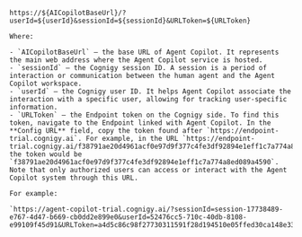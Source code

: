 `https://${AICopilotBaseUrl}/?userId=${userId}&sessionId=${sessionId}&URLToken=${URLToken}`

    Where:

    - `AICopilotBaseUrl` — the base URL of Agent Copilot. It represents the main web address where the Agent Copilot service is hosted.
    - `sessionId` — the Cognigy session ID. A session is a period of interaction or communication between the human agent and the Agent Copilot workspace.
    - `userId` — the Cognigy user ID. It helps Agent Copilot associate the interaction with a specific user, allowing for tracking user-specific information.
    - `URLToken` — the Endpoint token on the Cognigy side. To find this token, navigate to the Endpoint linked with Agent Copilot. In the **Config URL** field, copy the token found after `https://endpoint-trial.cognigy.ai`. For example, in the URL `https://endpoint-trial.cognigy.ai/f38791ae20d4961acf0e97d9f377c4fe3df92894e1eff1c7a774a8ed089a4590`, the token would be `f38791ae20d4961acf0e97d9f377c4fe3df92894e1eff1c7a774a8ed089a4590`. Note that only authorized users can access or interact with the Agent Copilot system through this URL.

    For example:

    `https://agent-copilot-trial.cognigy.ai/?sessionId=session-17738489-e767-4d47-b669-cb0dd2e899e0&userId=52476cc5-710c-40db-8108-e99109f45d91&URLToken=a4d5c86c98f27730311591f28d194510e05ffed30ca148e3344970defd418e7d`